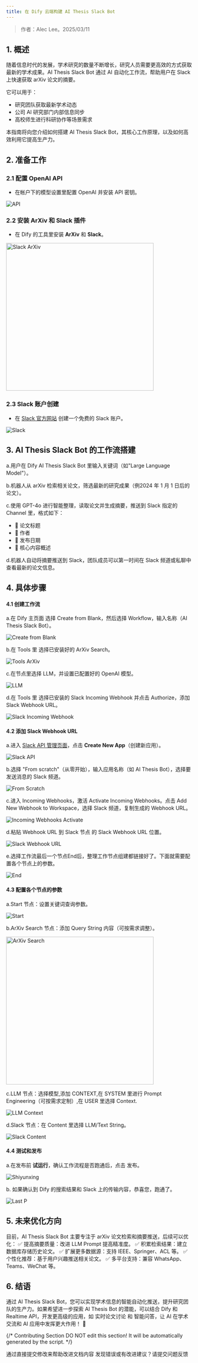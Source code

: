 ```yaml
---
title: 在 Dify 云端构建 AI Thesis Slack Bot
---
```


> 作者：Alec Lee。2025/03/11

## 1. 概述

随着信息时代的发展，学术研究的数量不断增长，研究人员需要更高效的方式获取最新的学术成果。AI Thesis Slack Bot 通过 AI 自动化工作流，帮助用户在 Slack 上快速获取 arXiv 论文的摘要。

它可以用于：

* 研究团队获取最新学术动态  
* 公司 AI 研究部门内部信息同步  
* 高校师生进行科研协作等场景需求

本指南将向您介绍如何搭建 AI Thesis Slack Bot，其核心工作原理，以及如何高效利用它提高生产力。

## 2. 准备工作

### 2.1 配置 OpenAI API

* 在帐户下的模型设置里配置 OpenAI 并安装 API 密钥。

![API](https://raw.githubusercontent.com/aleclee1005/MyPic/refs/heads/img/001API.jpg)

### 2.2 安装 ArXiv 和 Slack 插件

* 在 Dify 的工具里安装 **ArXiv** 和 **Slack**。

<img src="https://raw.githubusercontent.com/aleclee1005/MyPic/refs/heads/img/002SlackArXiv.jpg" alt="Slack ArXiv" width="400"/>

### 2.3 Slack 账户创建

* 在 [Slack 官方网站](https://slack.com/intl/en-gb/get-started?entry_point=help_center#/createnew) 创建一个免费的 Slack 账户。

![Slack](https://raw.githubusercontent.com/aleclee1005/MyPic/refs/heads/img/003SlackAccount.jpg)

## 3. AI Thesis Slack Bot 的工作流搭建

a.用户在 Dify AI Thesis Slack Bot 里输入关键词（如"Large Language Model"）。 

b.机器人从 arXiv 检索相关论文，筛选最新的研究成果（例2024 年 1 月 1 日后的论文）。 

c.使用 GPT-4o 进行智能整理，读取论文并生成摘要，推送到 Slack 指定的 Channel 里，格式如下：

* 📄 论文标题  
* 👤 作者  
* 📆 发布日期  
* 📌 核心内容概述 

d.机器人自动将摘要推送到 Slack，团队成员可以第一时间在 Slack 频道或私聊中查看最新的论文信息。


## 4. 具体步骤

#### 4.1 创建工作流

a.在 Dify 主页面 选择 Create from Blank，然后选择 Workflow，输入名称（AI Thesis Slack Bot）。

![Create from Blank](https://raw.githubusercontent.com/aleclee1005/MyPic/refs/heads/img/004Createfromblank.jpg)

  b.在 Tools 里 选择已安装好的 ArXiv Search。

![Tools ArXiv](https://raw.githubusercontent.com/aleclee1005/MyPic/refs/heads/img/005ToolsArXiv.jpg)

c.在节点里选择 LLM，并设置已配置好的 OpenAI 模型。

![LLM](https://raw.githubusercontent.com/aleclee1005/MyPic/refs/heads/img/006LLM.jpg)

d.在 Tools 里 选择已安装的 Slack Incoming Webhook 并点击 Authorize，添加 Slack Webhook URL。

![Slack Incoming Webhook](https://raw.githubusercontent.com/aleclee1005/MyPic/refs/heads/img/007Slackincomingwebhook.jpg)

#### 4.2 添加 Slack Webhook URL

a.进入 [Slack API 管理页面](https://api.slack.com/apps)，点击 **Create New App**（创建新应用）。

![Slack API](https://raw.githubusercontent.com/aleclee1005/MyPic/refs/heads/img/008Slackapi.jpg)

b.选择 "From scratch"（从零开始），输入应用名称（如 AI Thesis Bot），选择要发送消息的 Slack 频道。

![From Scratch](https://raw.githubusercontent.com/aleclee1005/MyPic/refs/heads/img/009Fromscratch.jpg)

c.进入 Incoming Webhooks，激活 Activate Incoming Webhooks。点击 Add New Webhook to Workspace，选择 Slack 频道，复制生成的 Webhook URL。

![Incoming Webhooks Activate](https://raw.githubusercontent.com/aleclee1005/MyPic/refs/heads/img/010IncomingwebhooksActivate.jpg)

d.粘贴 Webhook URL 到 Slack 节点 的 Slack Webhook URL 位置。

![Slack Webhook URL](https://raw.githubusercontent.com/aleclee1005/MyPic/refs/heads/img/011SlackWehookURL.jpg)

e.选择工作流最后一个节点End后，整理工作节点组建都链接好了。下面就需要配置各个节点上的参数。

![End](https://raw.githubusercontent.com/aleclee1005/MyPic/refs/heads/img/012End.jpg)

#### 4.3 配置各个节点的参数

a.Start 节点：设置关键词查询参数。

![Start](https://raw.githubusercontent.com/aleclee1005/MyPic/refs/heads/img/013StartNode.jpg)

b.ArXiv Search 节点：添加 Query String 内容（可按需求调整）。

<img src="https://raw.githubusercontent.com/aleclee1005/MyPic/refs/heads/img/014ArvPara.jpg" alt="ArXiv Search" width="400"/>

c.LLM 节点：选择模型,添加 CONTEXT,在 SYSTEM 里进行 Prompt Engineering（可按需求定制）,在 USER 里选择 Context.

![LLM Context](https://raw.githubusercontent.com/aleclee1005/MyPic/refs/heads/img/015LLMcontext.jpg)

d.Slack 节点：在 Content 里选择 LLM/Text String。

![Slack Content](https://raw.githubusercontent.com/aleclee1005/MyPic/refs/heads/img/016SlackEndP.jpg)

#### 4.4 测试和发布

a.在发布前 **试运行**，确认工作流程是否跑通后，点击 发布。

![Shiyunxing](https://raw.githubusercontent.com/aleclee1005/MyPic/refs/heads/img/018TestInupt.jpg)

b. 如果确认到 Dify 的搜索结果和 Slack 上的传输内容，恭喜您，跑通了。 

![Last P](https://raw.githubusercontent.com/aleclee1005/MyPic/refs/heads/img/019LastPTest.jpg)

## 5. 未来优化方向

目前，AI Thesis Slack Bot 主要专注于 arXiv 论文检索和摘要推送，后续可以优化： 
✅ 提高摘要质量：改进 LLM Prompt 提高精准度。 
✅ 积累检索结果：建立数据库存储历史论文。 
✅ 扩展更多数据源：支持 IEEE、Springer、ACL 等。 
✅ 个性化推荐：基于用户兴趣推送相关论文。 
✅ 多平台支持：兼容 WhatsApp、Teams、WeChat 等。

## 6. 结语

通过 AI Thesis Slack Bot，您可以实现学术信息的智能自动化推送，提升研究团队的生产力。如果希望进一步探索 AI Thesis Bot 的潜能，可以结合 Dify 和 Realtime API，开发更高级的应用，如 实时论文讨论 和 智能问答，让 AI 在学术交流和 AI 应用中发挥更大作用！ 🚀

{/*
Contributing Section
DO NOT edit this section!
It will be automatically generated by the script.
*/}

<CardGroup cols="2">
    <Card
        title="编辑此页面"
        icon="pen-to-square"
        href="https://github.com/langgenius/dify-docs/edit/main/zh-hans/learn-more/use-cases/building-an-ai-thesis-slack-bot.mdx"
    >
        通过直接提交修改来帮助改进文档内容
    </Card>
    <Card
        title="提交问题"
        icon="github"
        href="https://github.com/langgenius/dify-docs/issues/new?title=文档问题%3A%20ing-an-ai-thesis-slack-&body=%23%23%20问题描述%0A%3C%21--%20请简要描述您发现的问题%20--%3E%0A%0A%23%23%20页面链接%0Ahttps%3A%2F%2Fgithub.com%2Flanggenius%2Fdify-docs%2Fblob%2Fmain%2Fzh-hans/learn-more/use-cases%2Fbuilding-an-ai-thesis-slack-bot.mdx%0A%0A%23%23%20建议修改%0A%3C%21--%20如果有具体的修改建议，请在此说明%20--%3E%0A%0A%3C%21--%20感谢您对文档质量的关注！%20--%3E"
    >
        发现错误或有改进建议？请提交问题反馈
    </Card>
</CardGroup>
